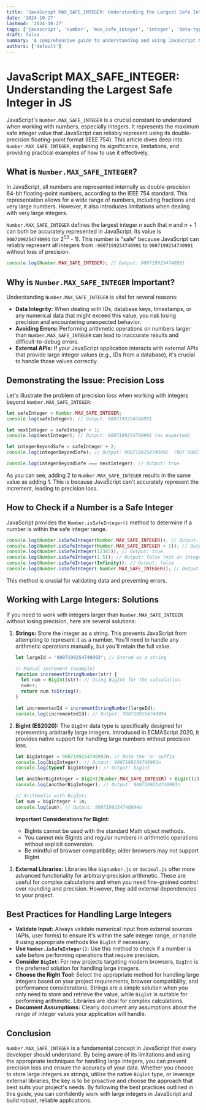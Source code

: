 ```yaml
---
title: 'JavaScript MAX_SAFE_INTEGER: Understanding the Largest Safe Integer in JS'
date: '2024-10-27'
lastmod: '2024-10-27'
tags: ['javascript', 'number', 'max_safe_integer', 'integer', 'data-types', 'ecmascript', 'coding-tips', 'javascript-best-practices']
draft: false
summary: 'A comprehensive guide to understanding and using JavaScript Number.MAX_SAFE_INTEGER, including its significance, limitations, and practical examples. Learn how to avoid potential integer precision issues in your JavaScript applications.'
authors: ['default']
---
```


# JavaScript MAX_SAFE_INTEGER: Understanding the Largest Safe Integer in JS

JavaScript's `Number.MAX_SAFE_INTEGER` is a crucial constant to understand when working with numbers, especially integers. It represents the maximum safe integer value that JavaScript can reliably represent using its double-precision floating-point format (IEEE 754). This article dives deep into `Number.MAX_SAFE_INTEGER`, explaining its significance, limitations, and providing practical examples of how to use it effectively.

## What is `Number.MAX_SAFE_INTEGER`?

In JavaScript, all numbers are represented internally as double-precision 64-bit floating-point numbers, according to the IEEE 754 standard.  This representation allows for a wide range of numbers, including fractions and very large numbers. However, it also introduces limitations when dealing with very large integers.

`Number.MAX_SAFE_INTEGER` defines the largest integer *n* such that *n* and *n + 1* can both be accurately represented in JavaScript.  Its value is `9007199254740991` (or 2<sup>53</sup> - 1).  This number is "safe" because JavaScript can reliably represent all integers from `-9007199254740991` to `9007199254740991` without loss of precision.

```javascript
console.log(Number.MAX_SAFE_INTEGER); // Output: 9007199254740991
```

## Why is `Number.MAX_SAFE_INTEGER` Important?

Understanding `Number.MAX_SAFE_INTEGER` is vital for several reasons:

*   **Data Integrity:**  When dealing with IDs, database keys, timestamps, or any numerical data that might exceed this value, you risk losing precision and encountering unexpected behavior.
*   **Avoiding Errors:**  Performing arithmetic operations on numbers larger than `Number.MAX_SAFE_INTEGER` can lead to inaccurate results and difficult-to-debug errors.
*   **External APIs:** If your JavaScript application interacts with external APIs that provide large integer values (e.g., IDs from a database), it's crucial to handle those values correctly.

## Demonstrating the Issue: Precision Loss

Let's illustrate the problem of precision loss when working with integers beyond `Number.MAX_SAFE_INTEGER`:

```javascript
let safeInteger = Number.MAX_SAFE_INTEGER;
console.log(safeInteger); // Output: 9007199254740991

let nextInteger = safeInteger + 1;
console.log(nextInteger); // Output: 9007199254740992 (as expected)

let integerBeyondSafe = safeInteger + 2;
console.log(integerBeyondSafe); // Output: 9007199254740992  (NOT 9007199254740993!)

console.log(integerBeyondSafe === nextInteger); // Output: true
```

As you can see, adding 2 to `Number.MAX_SAFE_INTEGER` results in the same value as adding 1. This is because JavaScript can't accurately represent the increment, leading to precision loss.

## How to Check if a Number is a Safe Integer

JavaScript provides the `Number.isSafeInteger()` method to determine if a number is within the safe integer range.

```javascript
console.log(Number.isSafeInteger(Number.MAX_SAFE_INTEGER)); // Output: true
console.log(Number.isSafeInteger(Number.MAX_SAFE_INTEGER + 1)); // Output: false
console.log(Number.isSafeInteger(12345)); // Output: true
console.log(Number.isSafeInteger(1.5)); // Output: false (not an integer)
console.log(Number.isSafeInteger(Infinity)); // Output: false
console.log(Number.isSafeInteger(-Number.MAX_SAFE_INTEGER)); // Output: true
```

This method is crucial for validating data and preventing errors.

## Working with Large Integers: Solutions

If you need to work with integers larger than `Number.MAX_SAFE_INTEGER` without losing precision, here are several solutions:

1.  **Strings:** Store the integer as a string. This prevents JavaScript from attempting to represent it as a number. You'll need to handle any arithmetic operations manually, but you'll retain the full value.

    ```javascript
    let largeId = "9007199254740993"; // Stored as a string

    // Manual increment (example)
    function incrementStringNumber(str) {
      let num = BigInt(str); // Using BigInt for the calculation
      num++;
      return num.toString();
    }

    let incrementedId = incrementStringNumber(largeId);
    console.log(incrementedId); // Output: 9007199254740994
    ```

2.  **BigInt (ES2020):**  The `BigInt` data type is specifically designed for representing arbitrarily large integers. Introduced in ECMAScript 2020, it provides native support for handling large numbers without precision loss.

    ```javascript
    let bigInteger = 9007199254740993n; // Note the 'n' suffix
    console.log(bigInteger); // Output: 9007199254740993n
    console.log(typeof bigInteger); // Output: bigint

    let anotherBigInteger = BigInt(Number.MAX_SAFE_INTEGER) + BigInt(2);
    console.log(anotherBigInteger); // Output: 9007199254740993n

    // Arithmetic with BigInts
    let sum = bigInteger + 1n;
    console.log(sum); // Output: 9007199254740994n
    ```

    **Important Considerations for BigInt:**

    *   BigInts cannot be used with the standard Math object methods.
    *   You cannot mix BigInts and regular numbers in arithmetic operations without explicit conversion.
    *   Be mindful of browser compatibility; older browsers may not support BigInt.

3.  **External Libraries:** Libraries like `bignumber.js` or `decimal.js` offer more advanced functionality for arbitrary-precision arithmetic. These are useful for complex calculations and when you need fine-grained control over rounding and precision.  However, they add external dependencies to your project.

## Best Practices for Handling Large Integers

*   **Validate Input:**  Always validate numerical input from external sources (APIs, user forms) to ensure it's within the safe integer range, or handle it using appropriate methods like `BigInt` if necessary.
*   **Use `Number.isSafeInteger()`:**  Use this method to check if a number is safe before performing operations that require precision.
*   **Consider `BigInt`:** For new projects targeting modern browsers, `BigInt` is the preferred solution for handling large integers.
*   **Choose the Right Tool:** Select the appropriate method for handling large integers based on your project requirements, browser compatibility, and performance considerations.  Strings are a simple solution when you only need to store and retrieve the value, while `BigInt` is suitable for performing arithmetic. Libraries are ideal for complex calculations.
*   **Document Assumptions:** Clearly document any assumptions about the range of integer values your application will handle.

## Conclusion

`Number.MAX_SAFE_INTEGER` is a fundamental concept in JavaScript that every developer should understand. By being aware of its limitations and using the appropriate techniques for handling large integers, you can prevent precision loss and ensure the accuracy of your data.  Whether you choose to store large integers as strings, utilize the native `BigInt` type, or leverage external libraries, the key is to be proactive and choose the approach that best suits your project's needs.  By following the best practices outlined in this guide, you can confidently work with large integers in JavaScript and build robust, reliable applications.